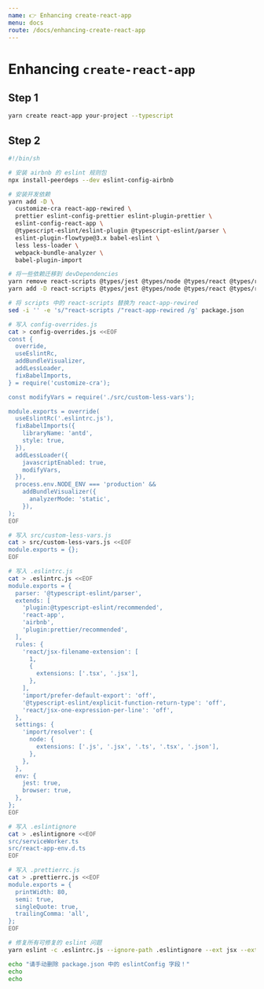 ```yaml
---
name: 👉 Enhancing create-react-app
menu: docs
route: /docs/enhancing-create-react-app
---
```


# Enhancing `create-react-app`

## Step 1

```bash
yarn create react-app your-project --typescript
```

## Step 2

```bash
#!/bin/sh

# 安装 airbnb 的 eslint 规则包
npx install-peerdeps --dev eslint-config-airbnb

# 安装开发依赖
yarn add -D \
  customize-cra react-app-rewired \
  prettier eslint-config-prettier eslint-plugin-prettier \
  eslint-config-react-app \
  @typescript-eslint/eslint-plugin @typescript-eslint/parser \
  eslint-plugin-flowtype@3.x babel-eslint \
  less less-loader \
  webpack-bundle-analyzer \
  babel-plugin-import

# 将一些依赖迁移到 devDependencies
yarn remove react-scripts @types/jest @types/node @types/react @types/react-dom typescript
yarn add -D react-scripts @types/jest @types/node @types/react @types/react-dom typescript

# 将 scripts 中的 react-scripts 替换为 react-app-rewired
sed -i '' -e 's/"react-scripts /"react-app-rewired /g' package.json

# 写入 config-overrides.js
cat > config-overrides.js <<EOF
const {
  override,
  useEslintRc,
  addBundleVisualizer,
  addLessLoader,
  fixBabelImports,
} = require('customize-cra');

const modifyVars = require('./src/custom-less-vars');

module.exports = override(
  useEslintRc('.eslintrc.js'),
  fixBabelImports({
    libraryName: 'antd',
    style: true,
  }),
  addLessLoader({
    javascriptEnabled: true,
    modifyVars,
  }),
  process.env.NODE_ENV === 'production' &&
    addBundleVisualizer({
      analyzerMode: 'static',
    }),
);
EOF

# 写入 src/custom-less-vars.js
cat > src/custom-less-vars.js <<EOF
module.exports = {};
EOF

# 写入 .eslintrc.js
cat > .eslintrc.js <<EOF
module.exports = {
  parser: '@typescript-eslint/parser',
  extends: [
    'plugin:@typescript-eslint/recommended',
    'react-app',
    'airbnb',
    'plugin:prettier/recommended',
  ],
  rules: {
    'react/jsx-filename-extension': [
      1,
      {
        extensions: ['.tsx', '.jsx'],
      },
    ],
    'import/prefer-default-export': 'off',
    '@typescript-eslint/explicit-function-return-type': 'off',
    'react/jsx-one-expression-per-line': 'off',
  },
  settings: {
    'import/resolver': {
      node: {
        extensions: ['.js', '.jsx', '.ts', '.tsx', '.json'],
      },
    },
  },
  env: {
    jest: true,
    browser: true,
  },
};
EOF

# 写入 .eslintignore
cat > .eslintignore <<EOF
src/serviceWorker.ts
src/react-app-env.d.ts
EOF

# 写入 .prettierrc.js
cat > .prettierrc.js <<EOF
module.exports = {
  printWidth: 80,
  semi: true,
  singleQuote: true,
  trailingComma: 'all',
};
EOF

# 修复所有可修复的 eslint 问题
yarn eslint -c .eslintrc.js --ignore-path .eslintignore --ext jsx --ext js --ext tsx --ext ts --fix src

echo "请手动删除 package.json 中的 eslintConfig 字段！"
echo
echo
```
